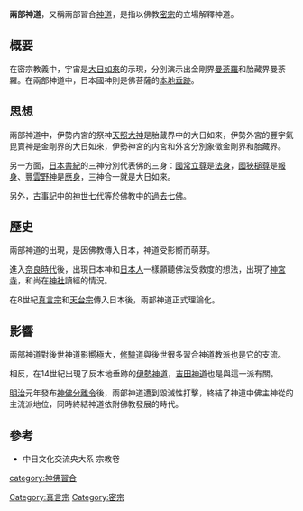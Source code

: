 {{no footnotes|time=2015-07-28T02:48:26+00:00}}
'''兩部神道'''，又稱兩部習合[[神道|神道]]，是指以佛教[[密宗|密宗]]的立場解釋神道。

==概要==
在密宗教義中，宇宙是[[大日如來|大日如來]]的示現，分別演示出金剛界[[曼荼羅|曼荼羅]]和胎藏界曼荼羅。在兩部神道中，日本國神則是佛菩薩的[[本地垂跡|本地垂跡]]。

==思想==
兩部神道中，伊勢内宮的祭神[[天照大神|天照大神]]是胎蔵界中的大日如來，伊勢外宮的豐宇氣毘賣神是金剛界的大日如來，伊勢神宮的内宮和外宮分別象徵金剛界和胎藏界。

另一方面，[[日本書紀|日本書紀]]的三神分別代表佛的三身：[[國常立尊|國常立尊]]是[[法身|法身]]，[[國狹槌尊|國狹槌尊]]是[[報身|報身]]、[[豐雲野神|豐雲野神]]是[[應身|應身]]，三神合一就是大日如來。

另外，[[古事記|古事記]]中的[[神世七代|神世七代]]等於佛教中的[[過去七佛|過去七佛]]。

==歷史==
兩部神道的出現，是因佛教傳入日本，神道受影嚮而萌芽。

進入[[奈良時代|奈良時代]]後，出現日本神和[[日本人|日本人]]一樣願聽佛法受救度的想法，出現了[[神宮寺|神宮寺]]，和尚在[[神社|神社]]讀經的情況。

在8世紀[[真言宗|真言宗]]和[[天台宗|天台宗]]傳入日本後，兩部神道正式理論化。

==影響==
兩部神道對後世神道影嚮極大，[[修驗道|修驗道]]與後世很多習合神道教派也是它的支流。

相反，在14世紀出現了反本地垂跡的[[伊勢神道|伊勢神道]]，[[吉田神道|吉田神道]]也是與這一派有關。

[[明治|明治]]元年發布[[神佛分離令|神佛分離令]]後，兩部神道遭到毀滅性打擊，終結了神道中佛主神從的主流派地位，同時終結神道依附佛教發展的時代。

==參考==
*中日文化交流央大系 宗教卷 

[[category:神佛習合|category:神佛習合]]
[[Category:真言宗|Category:真言宗]]
[[Category:密宗|Category:密宗]]